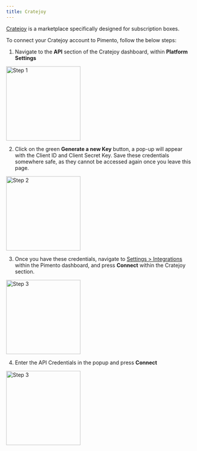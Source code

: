 ```yaml
---
title: Cratejoy
---
```


[Cratejoy](https://cratejoy.com) is a marketplace specifically designed for subscription boxes.

To connect your Cratejoy account to Pimento, follow the below steps:

1. Navigate to the **API** section of the Cratejoy dashboard, within **Platform Settings**

<img height="200" src="/images/cratejoy-1.png" alt="Step 1" />

2. Click on the green **Generate a new Key** button, a pop-up will appear with the Client ID and Client Secret Key. Save these credentials somewhere safe, as they cannot be accessed again once you leave this page.

<img height="200" src="/images/cratejoy-2.png" alt="Step 2" />

3. Once you have these credentials, navigate to [Settings > Integrations](https://web.tryhutch.co.uk/clients/settings/integrations) within the Pimento dashboard, and press **Connect** within the Cratejoy section.

<img height="200" src="/images/cratejoy-3.png" alt="Step 3" />

4. Enter the API Credentials in the popup and press **Connect**

<img height="200" src="/images/cratejoy-4.png" alt="Step 3" />
